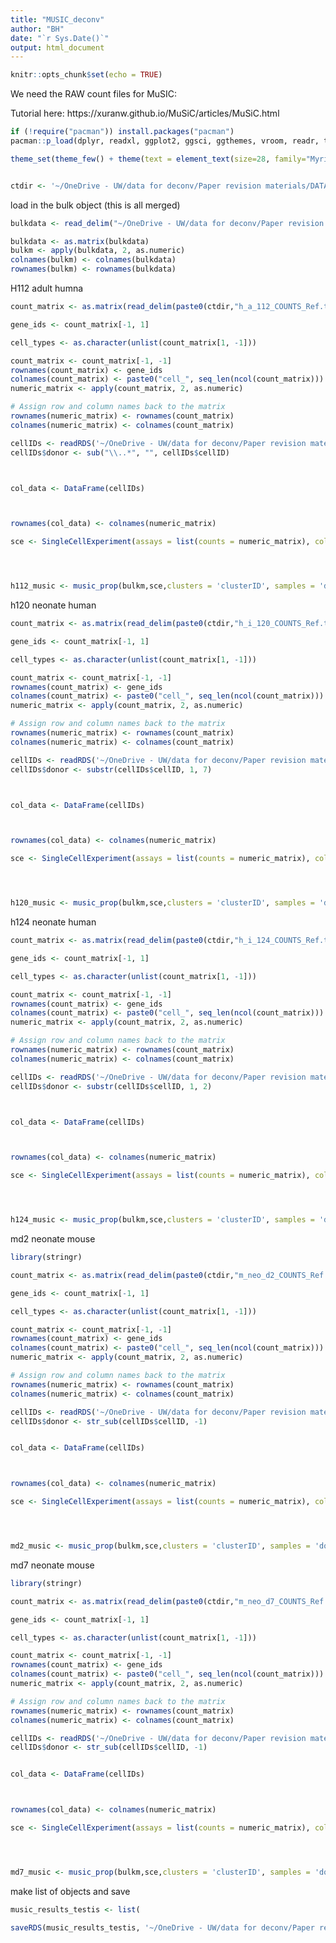 ```yaml
---
title: "MUSIC_deconv"
author: "BH"
date: "`r Sys.Date()`"
output: html_document
---
```


```r
knitr::opts_chunk$set(echo = TRUE)
```


We need the RAW count files for MuSIC:

Tutorial here: https://xuranw.github.io/MuSiC/articles/MuSiC.html 

```r

if (!require("pacman")) install.packages("pacman")
pacman::p_load(dplyr, readxl, ggplot2, ggsci, ggthemes, vroom, readr, tidyverse, DWLS, stringr, Metrics, ggbreak, MuSiC, Seurat, Biobase, SingleCellExperiment)

theme_set(theme_few() + theme(text = element_text(size=28, family="Myriad Pro")))


ctdir <- '~/OneDrive - UW/data for deconv/Paper revision materials/DATA/raw_counts/TESTIS/'

```

load in the bulk object (this is all merged)

```r

bulkdata <- read_delim("~/OneDrive - UW/data for deconv/Paper revision materials/DATA/raw_counts/TESTIS/PBs/allPB_counts_combined.txt", col_names = T) %>% column_to_rownames("rat")

bulkdata <- as.matrix(bulkdata)
bulkm <- apply(bulkdata, 2, as.numeric)
colnames(bulkm) <- colnames(bulkdata)
rownames(bulkm) <- rownames(bulkdata)


```

H112 adult humna
```r


count_matrix <- as.matrix(read_delim(paste0(ctdir,"h_a_112_COUNTS_Ref.txt"), col_names = F))

gene_ids <- count_matrix[-1, 1]

cell_types <- as.character(unlist(count_matrix[1, -1]))

count_matrix <- count_matrix[-1, -1]
rownames(count_matrix) <- gene_ids
colnames(count_matrix) <- paste0("cell_", seq_len(ncol(count_matrix)))
numeric_matrix <- apply(count_matrix, 2, as.numeric)

# Assign row and column names back to the matrix
rownames(numeric_matrix) <- rownames(count_matrix)
colnames(numeric_matrix) <- colnames(count_matrix)

cellIDs <- readRDS('~/OneDrive - UW/data for deconv/Paper revision materials/DATA/raw_counts/TESTIS/h112_testis_cellIDs.rds')
cellIDs$donor <- sub("\\..*", "", cellIDs$cellID)



col_data <- DataFrame(cellIDs)



rownames(col_data) <- colnames(numeric_matrix)

sce <- SingleCellExperiment(assays = list(counts = numeric_matrix), colData = col_data)




h112_music <- music_prop(bulkm,sce,clusters = 'clusterID', samples = 'donor')


```


h120 neonate human
```r


count_matrix <- as.matrix(read_delim(paste0(ctdir,"h_i_120_COUNTS_Ref.txt"), col_names = F))

gene_ids <- count_matrix[-1, 1]

cell_types <- as.character(unlist(count_matrix[1, -1]))

count_matrix <- count_matrix[-1, -1]
rownames(count_matrix) <- gene_ids
colnames(count_matrix) <- paste0("cell_", seq_len(ncol(count_matrix)))
numeric_matrix <- apply(count_matrix, 2, as.numeric)

# Assign row and column names back to the matrix
rownames(numeric_matrix) <- rownames(count_matrix)
colnames(numeric_matrix) <- colnames(count_matrix)

cellIDs <- readRDS('~/OneDrive - UW/data for deconv/Paper revision materials/DATA/raw_counts/TESTIS/h120_testis_cellIDs.rds')
cellIDs$donor <- substr(cellIDs$cellID, 1, 7)



col_data <- DataFrame(cellIDs)



rownames(col_data) <- colnames(numeric_matrix)

sce <- SingleCellExperiment(assays = list(counts = numeric_matrix), colData = col_data)




h120_music <- music_prop(bulkm,sce,clusters = 'clusterID', samples = 'donor')


```


h124 neonate human
```r


count_matrix <- as.matrix(read_delim(paste0(ctdir,"h_i_124_COUNTS_Ref.txt"), col_names = F))

gene_ids <- count_matrix[-1, 1]

cell_types <- as.character(unlist(count_matrix[1, -1]))

count_matrix <- count_matrix[-1, -1]
rownames(count_matrix) <- gene_ids
colnames(count_matrix) <- paste0("cell_", seq_len(ncol(count_matrix)))
numeric_matrix <- apply(count_matrix, 2, as.numeric)

# Assign row and column names back to the matrix
rownames(numeric_matrix) <- rownames(count_matrix)
colnames(numeric_matrix) <- colnames(count_matrix)

cellIDs <- readRDS('~/OneDrive - UW/data for deconv/Paper revision materials/DATA/raw_counts/TESTIS/h124_testis_cellIDs.rds')
cellIDs$donor <- substr(cellIDs$cellID, 1, 2)



col_data <- DataFrame(cellIDs)



rownames(col_data) <- colnames(numeric_matrix)

sce <- SingleCellExperiment(assays = list(counts = numeric_matrix), colData = col_data)




h124_music <- music_prop(bulkm,sce,clusters = 'clusterID', samples = 'donor')


```

md2 neonate mouse
```r
library(stringr)

count_matrix <- as.matrix(read_delim(paste0(ctdir,"m_neo_d2_COUNTS_Ref.txt"), col_names = F))

gene_ids <- count_matrix[-1, 1]

cell_types <- as.character(unlist(count_matrix[1, -1]))

count_matrix <- count_matrix[-1, -1]
rownames(count_matrix) <- gene_ids
colnames(count_matrix) <- paste0("cell_", seq_len(ncol(count_matrix)))
numeric_matrix <- apply(count_matrix, 2, as.numeric)

# Assign row and column names back to the matrix
rownames(numeric_matrix) <- rownames(count_matrix)
colnames(numeric_matrix) <- colnames(count_matrix)

cellIDs <- readRDS('~/OneDrive - UW/data for deconv/Paper revision materials/DATA/raw_counts/TESTIS/md2_testis_cellIDs.rds')
cellIDs$donor <- str_sub(cellIDs$cellID, -1)


col_data <- DataFrame(cellIDs)



rownames(col_data) <- colnames(numeric_matrix)

sce <- SingleCellExperiment(assays = list(counts = numeric_matrix), colData = col_data)




md2_music <- music_prop(bulkm,sce,clusters = 'clusterID', samples = 'donor')


```


md7 neonate mouse
```r
library(stringr)

count_matrix <- as.matrix(read_delim(paste0(ctdir,"m_neo_d7_COUNTS_Ref.txt"), col_names = F))

gene_ids <- count_matrix[-1, 1]

cell_types <- as.character(unlist(count_matrix[1, -1]))

count_matrix <- count_matrix[-1, -1]
rownames(count_matrix) <- gene_ids
colnames(count_matrix) <- paste0("cell_", seq_len(ncol(count_matrix)))
numeric_matrix <- apply(count_matrix, 2, as.numeric)

# Assign row and column names back to the matrix
rownames(numeric_matrix) <- rownames(count_matrix)
colnames(numeric_matrix) <- colnames(count_matrix)

cellIDs <- readRDS('~/OneDrive - UW/data for deconv/Paper revision materials/DATA/raw_counts/TESTIS/md7_testis_cellIDs.rds')
cellIDs$donor <- str_sub(cellIDs$cellID, -1)


col_data <- DataFrame(cellIDs)



rownames(col_data) <- colnames(numeric_matrix)

sce <- SingleCellExperiment(assays = list(counts = numeric_matrix), colData = col_data)




md7_music <- music_prop(bulkm,sce,clusters = 'clusterID', samples = 'donor')


```


make list of objects and save
```r

music_results_testis <- list(

saveRDS(music_results_testis, '~/OneDrive - UW/data for deconv/Paper revision materials/DATA/raw_counts/TESTIS/music_results_testis.rds')

```
